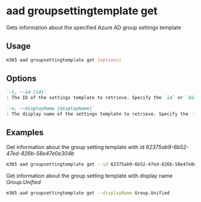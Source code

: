 
# aad groupsettingtemplate get

Gets information about the specified Azure AD group settings template

## Usage

```sh
m365 aad groupsettingtemplate get [options]
```

## Options

```md definition-list
`-i, --id [id]`
: The ID of the settings template to retrieve. Specify the `id` or `displayName` but not both

`-n, --displayName [displayName]`
: The display name of the settings template to retrieve. Specify the `id` or `displayName` but not both
```

<Global />

## Examples

Get information about the group setting template with id _62375ab9-6b52-47ed-826b-58e47e0e304b_

```sh
m365 aad groupsettingtemplate get --id 62375ab9-6b52-47ed-826b-58e47e0e304b
```

Get information about the group setting template with display name _Group.Unified_

```sh
m365 aad groupsettingtemplate get --displayName Group.Unified
```
